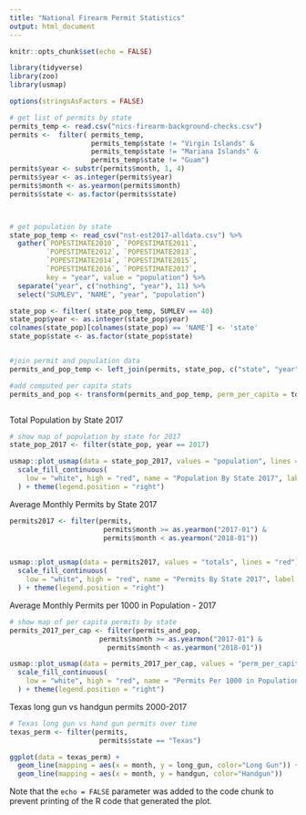```yaml
---
title: "National Firearm Permit Statistics"
output: html_document
---
```


```r
knitr::opts_chunk$set(echo = FALSE)
```




```r


library(tidyverse)
library(zoo)
library(usmap)

options(stringsAsFactors = FALSE)

# get list of permits by state
permits_temp <- read.csv("nics-firearm-background-checks.csv")
permits <-  filter( permits_temp, 
                    permits_temp$state != "Virgin Islands" &
                    permits_temp$state != "Mariana Islands" &
                    permits_temp$state != "Guam")
permits$year <- substr(permits$month, 1, 4)
permits$year <- as.integer(permits$year)
permits$month <- as.yearmon(permits$month)
permits$state <- as.factor(permits$state)



# get population by state
state_pop_temp <- read_csv("nst-est2017-alldata.csv") %>%
  gather(`POPESTIMATE2010`, `POPESTIMATE2011`, 
         `POPESTIMATE2012`, `POPESTIMATE2013`, 
         `POPESTIMATE2014`, `POPESTIMATE2015`,
         `POPESTIMATE2016`, `POPESTIMATE2017`,
         key = "year", value = "population") %>%
  separate("year", c("nothing", "year"), 11) %>%
  select("SUMLEV", "NAME", "year", "population") 

state_pop <- filter( state_pop_temp, SUMLEV == 40)
state_pop$year <- as.integer(state_pop$year)
colnames(state_pop)[colnames(state_pop) == 'NAME'] <- 'state'
state_pop$state <- as.factor(state_pop$state)


#join permit and population data
permits_and_pop_temp <- left_join(permits, state_pop, c("state", "year"))

#add computed per capita stats
permits_and_pop <- transform(permits_and_pop_temp, perm_per_capita = totals / population * 1000)



```


Total Population by State 2017

```r
# show map of population by state for 2017
state_pop_2017 <- filter(state_pop, year == 2017)

usmap::plot_usmap(data = state_pop_2017, values = "population", lines = "red") + 
  scale_fill_continuous(
    low = "white", high = "red", name = "Population By State 2017", label = scales::comma
  ) + theme(legend.position = "right") 
```


Average Monthly Permits by State 2017

```r
permits2017 <- filter(permits, 
                       permits$month >= as.yearmon("2017-01") &
                       permits$month < as.yearmon("2018-01"))


usmap::plot_usmap(data = permits2017, values = "totals", lines = "red") + 
  scale_fill_continuous(
    low = "white", high = "red", name = "Permits By State 2017", label = scales::comma
  ) + theme(legend.position = "right")
```

Average Monthly Permits per 1000 in Population - 2017

```r
# show map of per capita permits by state
permits_2017_per_cap <- filter(permits_and_pop, 
                      permits$month >= as.yearmon("2017-01") &
                        permits$month < as.yearmon("2018-01"))

usmap::plot_usmap(data = permits_2017_per_cap, values = "perm_per_capita", lines = "red") + 
  scale_fill_continuous(
    low = "white", high = "red", name = "Permits Per 1000 in Population - 2017", label = scales::comma
  ) + theme(legend.position = "right")

```


Texas long gun vs handgun permits 2000-2017

```r
# Texas long gun vs hand gun permits over time
texas_perm <- filter(permits, 
                      permits$state == "Texas")

ggplot(data = texas_perm) + 
  geom_line(mapping = aes(x = month, y = long_gun, color="Long Gun")) +
  geom_line(mapping = aes(x = month, y = handgun, color="Handgun"))

```


Note that the `echo = FALSE` parameter was added to the code chunk to prevent printing of the R code that generated the plot.
